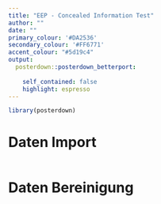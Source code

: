 ```yaml
---
title: "EEP - Concealed Information Test"
author: ""
date: ""
primary_colour: '#DA2536'
secondary_colour: '#FF6771'
accent_colour: "#5d19c4"
output: 
  posterdown::posterdown_betterport:
    
    self_contained: false
    highlight: espresso
---
```


```r
library(posterdown)

```
 
# Daten Import

```r

```



# Daten Bereinigung
```r

```

